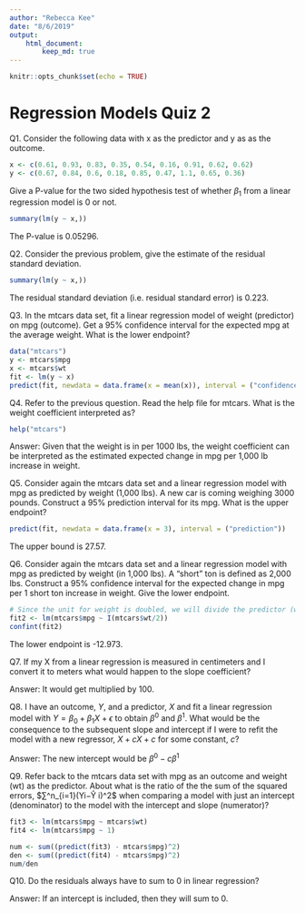 ```yaml
---
author: "Rebecca Kee"
date: "8/6/2019"
output: 
    html_document: 
        keep_md: true
---
```


```r
knitr::opts_chunk$set(echo = TRUE)
```

# Regression Models Quiz 2 

Q1. Consider the following data with x as the predictor and y as as the outcome.
```r
x <- c(0.61, 0.93, 0.83, 0.35, 0.54, 0.16, 0.91, 0.62, 0.62)
y <- c(0.67, 0.84, 0.6, 0.18, 0.85, 0.47, 1.1, 0.65, 0.36)
```

Give a P-value for the two sided hypothesis test of whether $β_1$ from a linear regression model is 0 or not.
```r
summary(lm(y ~ x,))
```
The P-value is 0.05296.

Q2. Consider the previous problem, give the estimate of the residual standard deviation.
```r
summary(lm(y ~ x,))
```
The residual standard deviation (i.e. residual standard error) is 0.223.

Q3. In the mtcars data set, fit a linear regression model of weight (predictor) on mpg (outcome). Get a 95% confidence interval for the expected mpg at the average weight. What is the lower endpoint?
```r
data("mtcars")
y <- mtcars$mpg
x <- mtcars$wt
fit <- lm(y ~ x)
predict(fit, newdata = data.frame(x = mean(x)), interval = ("confidence"))

```

Q4. Refer to the previous question. Read the help file for mtcars. What is the weight coefficient interpreted as?
```r
help("mtcars")
```
Answer: Given that the weight is in per 1000 lbs, the weight coefficient can be interpreted as the estimated expected change in mpg per 1,000 lb increase in weight.

Q5. Consider again the mtcars data set and a linear regression model with mpg as predicted by weight (1,000 lbs). A new car is coming weighing 3000 pounds. Construct a 95% prediction interval for its mpg. What is the upper endpoint?
```r
predict(fit, newdata = data.frame(x = 3), interval = ("prediction"))
```
The upper bound is 27.57. 

Q6. Consider again the mtcars data set and a linear regression model with mpg as predicted by weight (in 1,000 lbs). A “short” ton is defined as 2,000 lbs. Construct a 95% confidence interval for the expected change in mpg per 1 short ton increase in weight. Give the lower endpoint.
```r
# Since the unit for weight is doubled, we will divide the predictor (weight) by 2. 
fit2 <- lm(mtcars$mpg ~ I(mtcars$wt/2))
confint(fit2)
```
The lower endpoint is -12.973.

Q7. If my X from a linear regression is measured in centimeters and I convert it to meters what would happen to the slope coefficient?

Answer: It would get multiplied by 100.

Q8. I have an outcome, $Y$, and a predictor, $X$ and fit a linear regression model with $Y=β_0+β_1X+ϵ$ to obtain $β^0$ and $β^1$. What would be the consequence to the subsequent slope and intercept if I were to refit the model with a new regressor, $X + cX+c$ for some constant, $c$?

Answer: The new intercept would be $β^0−cβ^1$

Q9. Refer back to the mtcars data set with mpg as an outcome and weight (wt) as the predictor. About what is the ratio of the the sum of the squared errors, $∑^n_{i=1}(Yi−Ŷ i)^2$ when comparing a model with just an intercept (denominator) to the model with the intercept and slope (numerator)?
```r
fit3 <- lm(mtcars$mpg ~ mtcars$wt)
fit4 <- lm(mtcars$mpg ~ 1)

num <- sum((predict(fit3) - mtcars$mpg)^2)
den <- sum((predict(fit4) - mtcars$mpg)^2)
num/den
```


Q10. Do the residuals always have to sum to 0 in linear regression?

Answer: If an intercept is included, then they will sum to 0.

